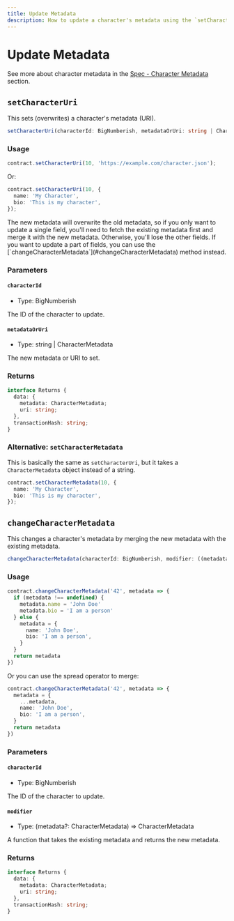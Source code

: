 ```yaml
---
title: Update Metadata
description: How to update a character's metadata using the `setCharacterUri` and `changeCharacterMetadata` methods in a smart contract.
---
```


# Update Metadata

See more about character metadata in the [Spec - Character Metadata](/docs/specs/metadata/character-metadata) section.

## `setCharacterUri`

This sets (overwrites) a character's metadata (URI).

```ts
setCharacterUri(characterId: BigNumberish, metadataOrUri: string | CharacterMetadata, overrides?: Overrides): Promise<Result<{ metadata: CharacterMetadata; uri: string; }, true>>
```

### Usage

```ts
contract.setCharacterUri(10, 'https://example.com/character.json');
```

Or:

```ts
contract.setCharacterUri(10, {
  name: 'My Character',
  bio: 'This is my character',
});
```


<Callout type="warning">
  The new metadata will overwrite the old metadata, so if you only want to update a single field, you'll need to fetch the existing metadata first and merge it with the new metadata. Otherwise, you'll lose the other fields.
  If you want to update a part of fields, you can use the [`changeCharacterMetadata`](#changeCharacterMetadata) method instead.
</Callout>

### Parameters

#### `characterId`

- Type: BigNumberish

The ID of the character to update.

#### `metadataOrUri`

- Type: string | CharacterMetadata

The new metadata or URI to set.

### Returns

```ts
interface Returns {
  data: {
    metadata: CharacterMetadata;
    uri: string;
  },
  transactionHash: string;
}
```

### Alternative: `setCharacterMetadata`

This is basically the same as `setCharacterUri`, but it takes a `CharacterMetadata` object instead of a string.

```ts
contract.setCharacterMetadata(10, {
  name: 'My Character',
  bio: 'This is my character',
});
```

## `changeCharacterMetadata`

This changes a character's metadata by merging the new metadata with the existing metadata.

```ts
changeCharacterMetadata(characterId: BigNumberish, modifier: ((metadata?: CharacterMetadata) => CharacterMetadata), overrides?: Overrides): Promise<Result<{ metadata: CharacterMetadata; uri: string; }, true>>
```

### Usage

```ts
contract.changeCharacterMetadata('42', metadata => {
  if (metadata !== undefined) {
    metadata.name = 'John Doe'
    metadata.bio = 'I am a person'
  } else {
    metadata = {
      name: 'John Doe',
      bio: 'I am a person',
    }
  }
  return metadata
})
```

Or you can use the spread operator to merge:

```ts
contract.changeCharacterMetadata('42', metadata => {
  metadata = {
    ...metadata,
    name: 'John Doe',
    bio: 'I am a person',
  }
  return metadata
})
```

### Parameters

#### `characterId`

- Type: BigNumberish

The ID of the character to update.

#### `modifier`

- Type: (metadata?: CharacterMetadata) => CharacterMetadata

A function that takes the existing metadata and returns the new metadata.

### Returns

```ts
interface Returns {
  data: {
    metadata: CharacterMetadata;
    uri: string;
  },
  transactionHash: string;
}
```
